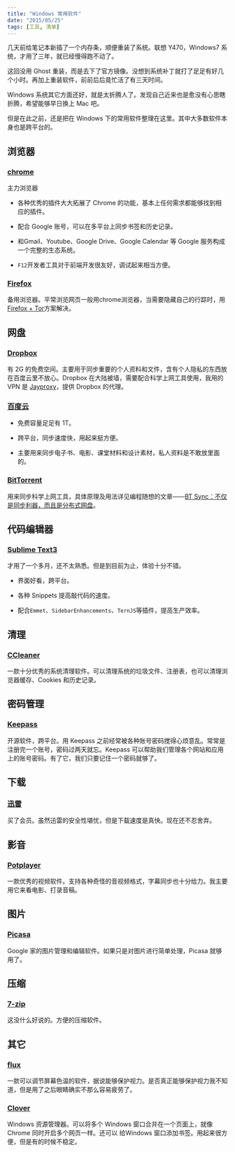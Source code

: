 ```yaml
---
title: "Windows 常用软件"
date: "2015/05/25"
tags: [工具, 清单]
---
```


几天前给笔记本新插了一个内存条，顺便重装了系统。联想 Y470，Windows7 系统，才用了三年，就已经慢得跑不动了。

这回没用 Ghost 重装，而是去下了官方镜像。没想到系统补丁就打了足足有好几个小时。再加上重装软件，前前后后竟忙活了有三天时间。  

Windows 系统其它方面还好，就是太折腾人了。发现自己近来也是愈没有心思瞎折腾，希望能够早日换上 Mac 吧。

但是在此之前，还是把在 Windows 下的常用软件整理在这里。其中大多数软件本身也是跨平台的。

## 浏览器

### [chrome](https://www.google.com/chrome/browser/desktop/index.html)

主力浏览器

- 各种优秀的插件大大拓展了 Chrome 的功能，基本上任何需求都能够找到相应的插件。

- 配合 Google 账号，可以在多平台上同步书签和历史记录。

- 和Gmail、Youtube、Google Drive、Google Calendar 等 Google 服务构成一个完整的生态系统。

- <code>F12</code>开发者工具对于前端开发很友好，调试起来相当方便。

### [Firefox](https://www.mozilla.org/en-US/firefox/new/)

备用浏览器。平常浏览网页一般用chrome浏览器，当需要隐藏自己的行踪时，用[Firefox + Tor](https://program-think.blogspot.com/2014/10/gfw-tor-meek.html)方案解决。


## 网盘
### [Dropbox](https://www.dropbox.com/downloading)
有 2G 的免费空间。主要用于同步重要的个人资料和文件，含有个人隐私的东西放在百度云里不放心。Dropbox 在大陆被墙，需要配合科学上网工具使用，我用的 VPN 是 [Jayproxy](http://jproxy.io/)，提供 Dropbox 的代理。

### [百度云](http://yun.baidu.com/cloud/download/)

- 免费容量足足有 1T。

- 跨平台，同步速度快，用起来挺方便。

- 主要用来同步电子书、电影、课堂材料和设计素材，私人资料是不敢放里面的。

### [BitTorrent](http://www.bittorrent.com/)

用来同步科学上网工具，具体原理及用法详见编程随想的文章——[BT Sync：不仅是同步利器，而且是分布式网盘](https://program-think.blogspot.com/2015/01/BitTorrent-Sync.html)。


## 代码编辑器

### [Sublime Text3](http://www.sublimetext.com/3)

才用了一个多月，还不太熟悉。但是到目前为止，体验十分不错。

- 界面好看，跨平台。

- 各种 Snippets 提高敲代码的速度。

- 配合<code>Emmet</code>、<code>SidebarEnhancements</code>、<code>TernJS</code>等插件，提高生产效率。


## 清理

### [CCleaner](http://www.piriform.com/ccleaner)

一款十分优秀的系统清理软件。可以清理系统的垃圾文件、注册表，也可以清理浏览器缓存、Cookies 和历史记录。


## 密码管理
### [Keepass](http://keepass.info/download.html)
开源软件，跨平台。用 Keepass 之前经常被各种账号密码搅得心烦意乱。常常是注册完一个账号，密码过两天就忘。Keepass 可以帮助我们管理各个网站和应用上的账号密码。有了它，我们只要记住一个密码就够了。

## 下载
### [迅雷](http://dl.xunlei.com/)
买了会员。虽然迅雷的安全性堪忧，但是下载速度是真快。现在还不忍舍弃。


## 影音
### [Potplayer](https://potplayer.daum.net/)

一款优秀的视频软件。支持各种奇怪的音视频格式，字幕同步也十分给力。我主要用它来看电影、打录音稿。


## 图片
### [Picasa](https://picasa.google.com/)

Google 家的图片管理和编辑软件。如果只是对图片进行简单处理，Picasa 就够用了。


## 压缩
### [7-zip](http://www.7-zip.org/)
这没什么好说的。方便的压缩软件。


## 其它
### [flux](https://justgetflux.com/)

一款可以调节屏幕色温的软件，据说能够保护视力。是否真正能够保护视力我不知道，但是用了之后眼睛确实不那么容易疲劳了。

### [Clover](http://cn.ejie.me)

Windows 资源管理器。可以将多个 Windows 窗口合并在一个页面上，就像 Chrome 同时开启多个网页一样。还可以 给Windows 窗口添加书签。用起来很方便，但是有的时候不稳定。
